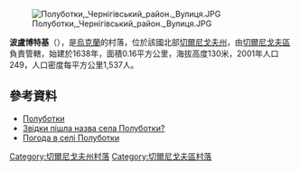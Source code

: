 [[Image:Полуботки,_Чернігівський_район._Вулиця.JPG|right]]

{{coord|51|33|31|N|31|17|7|E|scale:100000|display=title}}

'''波盧博特基'''（{{lang-uk|Полуботки}}），是[[烏克蘭|烏克蘭]]的村落，位於該國北部[[切爾尼戈夫州|切爾尼戈夫州]]，由[[切爾尼戈夫區|切爾尼戈夫區]]負責管轄，始建於1638年，面積0.16平方公里，海拔高度130米，2001年人口249，人口密度每平方公里1,537人。

==參考資料==
*[http://w1.c1.rada.gov.ua/pls/z7502/A005?rdat1=15.03.2014&rf7571=41500 Полуботки]
* [https://web.archive.org/web/20160925140420/http://tour-cn.com.ua/publ/chernigivskij_rajon/zvidki_pishla_nazva_sela_polubotki/106-1-0-719 Звідки пішла назва села Полуботки?]
* [http://weather.in.ua/ua/chernigovskaja/21172 Погода в селі Полуботки] {{Wayback|url=http://weather.in.ua/ua/chernigovskaja/21172 |date=20160305114437 }}

[[Category:切爾尼戈夫州村落|Category:切爾尼戈夫州村落]]
[[Category:切爾尼戈夫區村落|Category:切爾尼戈夫區村落]]


{{Chernihiv-geo-stub}}